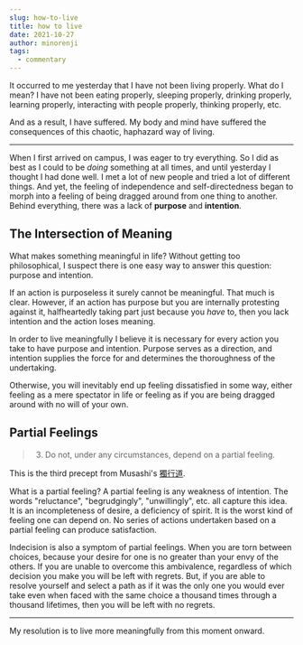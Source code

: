 ```yaml
---
slug: how-to-live
title: how to live
date: 2021-10-27
author: minorenji
tags:
  - commentary
---
```


It occurred to me yesterday that I have not been living properly. What do I mean? I have not been eating properly, sleeping properly, drinking properly, learning properly, interacting with people properly, thinking properly, etc.

And as a result, I have suffered. My body and mind have suffered the consequences of this chaotic, haphazard way of living.

---

When I first arrived on campus, I was eager to try everything. So I did as best as I could to be *doing* something at all times, and until yesterday I thought I had done well. I met a lot of new people and tried a lot of different things. And yet, the feeling of independence and self-directedness began to morph into a feeling of being dragged around from one thing to another. Behind everything, there was a lack of **purpose** and **intention**.

## The Intersection of Meaning
What makes something meaningful in life? Without getting too philosophical, I suspect there is one easy way to answer this question: purpose and intention.

If an action is purposeless it surely cannot be meaningful. That much is clear. However, if an action has purpose but you are internally protesting against it, halfheartedly taking part just because you *have* to, then you lack intention and the action loses meaning.

In order to live meaningfully I believe it is necessary for every action you take to have purpose and intention. Purpose serves as a direction, and intention supplies the force for and determines the thoroughness of the undertaking.

Otherwise, you will inevitably end up feeling dissatisfied in some way, either feeling as a mere spectator in life or feeling as if you are being dragged around with no will of your own.

## Partial Feelings
> 3. Do not, under any circumstances, depend on a partial feeling.

This is the third precept from Musashi's [獨行道](https://en.wikipedia.org/wiki/Dokk%C5%8Dd%C5%8D).

What is a partial feeling? A partial feeling is any weakness of intention. The words "reluctance", "begrudgingly", "unwillingly", etc. all capture this idea. It is an incompleteness of desire, a deficiency of spirit. It is the worst kind of feeling one can depend on. No series of actions undertaken based on a partial feeling can produce satisfaction. 

Indecision is also a symptom of partial feelings. When you are torn between choices, because your desire for one is no greater than your envy of the others. If you are unable to overcome this ambivalence, regardless of which decision you make you will be left with regrets. But, if you are able to resolve yourself and select a path as if it was the only one you would ever take even when faced with the same choice a thousand times through a thousand lifetimes, then you will be left with no regrets.

---

My resolution is to live more meaningfully from this moment onward. 